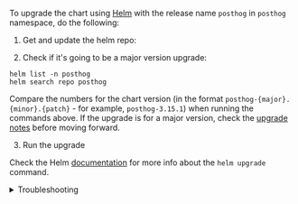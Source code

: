 
To upgrade the chart using [Helm](https://helm.sh/) with the release name `posthog` in `posthog` namespace, do the following:

1. Get and update the helm repo:

<CommandHelmGetRepoSnippet />

2. Check if it's going to be a major version upgrade:

```shell
helm list -n posthog
helm search repo posthog
```
Compare the numbers for the chart version (in the format `posthog-{major}.{minor}.{patch}` - for example, `posthog-3.15.1`) when running the commands above. If the upgrade is for a major version, check the [upgrade notes](/docs/self-host/deploy/upgrade-notes) before moving forward.

3. Run the upgrade

<CommandHelmUpgradeSnippet />

Check the Helm [documentation](https://helm.sh/docs/helm/helm_upgrade/) for more info about the `helm upgrade` command.

<details>
<summary>Troubleshooting</summary>
If you see this error

```
Error: UPGRADE FAILED: release posthog failed, and has been rolled back due to atomic being set: post-upgrade hooks failed: warning: Hook post-upgrade posthog/templates/migrate.job.yaml failed: jobs.batch "posthog-migrate" already exists
```

it happens because the migrate job was left around from a previous upgrade attempt, we just need to kill that job (`kubectl -n posthog delete job $(kubectl -n posthog get jobs --no-headers -o custom-columns=NAME:.metadata.name)`) before running the upgrade again.
  
  
If you see this error
  
```
 UPGRADE FAILED: rendered manifests contain a resource that already exists.
```
Follow [these instructions](/docs/self-host/deploy/upgrade-notes#upgrading-from-3xx%23upgrading-from-10xx#upgrading-from-10xx) before running the upgrade command again.
</details>
